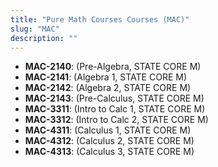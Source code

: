 ```yaml
---
title: "Pure Math Courses Courses (MAC)"
slug: "MAC"
description: ""
---
```


- **MAC-2140**: (Pre-Algebra, STATE CORE M)
- **MAC-2141**: (Algebra 1, STATE CORE M)
- **MAC-2142**: (Algebra 2, STATE CORE M)
- **MAC-2143**: (Pre-Calculus, STATE CORE M)
- **MAC-3311**: (Intro to Calc 1, STATE CORE M)
- **MAC-3312**: (Intro to Calc 2, STATE CORE M)
- **MAC-4311**: (Calculus 1, STATE CORE M)
- **MAC-4312**: (Calculus 2, STATE CORE M)
- **MAC-4313**: (Calculus 3, STATE CORE M)
